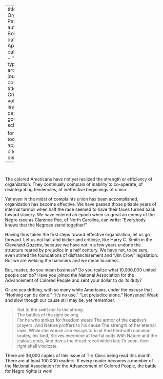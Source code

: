 
---
title: 'Does Organization Pay?'
author: Du Bois, W.E.B.
date: Apr. 1914
categories: 
  - ""
citation: 
  type: article-journal
  container-title: The Crisis
  volume: 7
  issue: 6
  page: 285
google-scholar: true

format:
  html:
    toc: false
    appendix-cite-as: display
---
﻿

The colored Americans have not yet realized the strength or efficiency of organization. They continually complain of inability to co-operate, of disintegrating tendencies, of ineffective beginnings of union. 

Yet even in the midst of complaints union has been accomplished, organization has become effective. We have passed those pitiable years of internal turmoil when half the race seemed to have their faces turned back toward slavery. We have entered an epoch when so great an enemy of the Negro race as Clarence Poe, of North Carolina, can write: "Everybody knows that the Negroes stand together!" 

Having thus taken the first steps toward effective organization, let us go forward. Let us not halt and bicker and criticise, like Harry C. Smith in the Cleveland *Gazette*, because we have not in a few years undone the structure reared by prejudice in a half century. We have not, to be sure, even stirred the foundations of disfranchisement and "Jim Crow" legislation. But we are welding the hammers and we mean business. 

But, reader, do you mean business? Do you realize what 10,000,000 united people can do? Have you joined the National Association for the Advancement of Colored People and sent your dollar to do its duty?

Or are you drifting, with so many white Americans, under the excuse that "Nothing can be done." "It's no use." "Let prejudice alone." Nonsense! Weak and slow though our cause still may be, yet remember: 

> Not to the swift nor to the strong    
> The battles of the right belong,     
> For he who strikes for freedom wears 
> The armor of the captive's prayers. 
> And Nature proffers to his cause 
> The strength of her eternal laws. 
> While she whose arm essays to bind 
> And herd with common brutes, his kind, 
> Strives evermore at fearful odds 
> With Nature and the jealous gods, 
> And dares the dread recoil which late 
> Or soon, their right shall vindicate. 

 There are 36,000 copies of this issue of <span style="font-variant:small-caps;">The Crisis</span> being read this month. There are at least 100,000 readers. If every reader becomes a member of the National Association for the Advancement of Colored People, the battle for Negro rights is won! 


